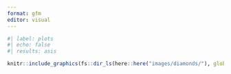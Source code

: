 ```yaml
---
format: gfm
editor: visual
---
```


```r
#| label: plots
#| echo: false
#| results: asis

knitr::include_graphics(fs::dir_ls(here::here("images/diamonds/"), glob = "*.jpg|*.png"))
```

